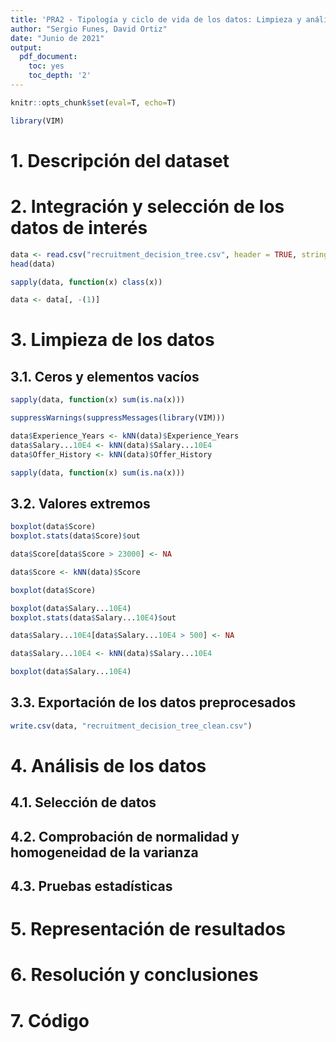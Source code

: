 ```yaml
---
title: 'PRA2 - Tipología y ciclo de vida de los datos: Limpieza y análisis de datos'
author: "Sergio Funes, David Ortiz"
date: "Junio de 2021"
output:
  pdf_document:
    toc: yes
    toc_depth: '2'
---
```


```r
knitr::opts_chunk$set(eval=T, echo=T)
```

```r
library(VIM)
```

# 1. Descripción del dataset


# 2. Integración y selección de los datos de interés

```r
data <- read.csv("recruitment_decision_tree.csv", header = TRUE, stringsAsFactors = TRUE)
head(data)
```

```r
sapply(data, function(x) class(x))
```

```r
data <- data[, -(1)]
```


# 3. Limpieza de los datos

## 3.1. Ceros y elementos vacíos

```r
sapply(data, function(x) sum(is.na(x)))
```

```r
suppressWarnings(suppressMessages(library(VIM)))

data$Experience_Years <- kNN(data)$Experience_Years
data$Salary...10E4 <- kNN(data)$Salary...10E4
data$Offer_History <- kNN(data)$Offer_History

sapply(data, function(x) sum(is.na(x)))
```

## 3.2. Valores extremos

```r
boxplot(data$Score)
boxplot.stats(data$Score)$out
```

```r
data$Score[data$Score > 23000] <- NA

data$Score <- kNN(data)$Score

boxplot(data$Score)
```

```r
boxplot(data$Salary...10E4)
boxplot.stats(data$Salary...10E4)$out
```

```r
data$Salary...10E4[data$Salary...10E4 > 500] <- NA

data$Salary...10E4 <- kNN(data)$Salary...10E4

boxplot(data$Salary...10E4)
```

## 3.3. Exportación de los datos preprocesados

```r
write.csv(data, "recruitment_decision_tree_clean.csv")
```


# 4. Análisis de los datos

## 4.1. Selección de datos

## 4.2. Comprobación de normalidad y homogeneidad de la varianza

## 4.3. Pruebas estadísticas


# 5. Representación de resultados


# 6. Resolución y conclusiones


# 7. Código